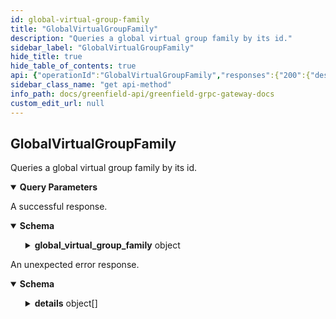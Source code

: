 ```yaml
---
id: global-virtual-group-family
title: "GlobalVirtualGroupFamily"
description: "Queries a global virtual group family by its id."
sidebar_label: "GlobalVirtualGroupFamily"
hide_title: true
hide_table_of_contents: true
api: {"operationId":"GlobalVirtualGroupFamily","responses":{"200":{"description":"A successful response.","content":{"*/*":{"schema":{"type":"object","properties":{"global_virtual_group_family":{"type":"object","properties":{"id":{"type":"integer","format":"int64","description":"id is the identifier of the global virtual group family."},"primary_sp_id":{"type":"integer","format":"int64","title":"primary_sp_id"},"global_virtual_group_ids":{"type":"array","items":{"type":"integer","format":"int64"},"description":"global_virtual_group_ids is a list of identifiers of the global virtual groups associated with the family."},"virtual_payment_address":{"type":"string","description":"virtual_payment_address is the payment address associated with the global virtual group family."}},"description":"Global virtual group family serve as a means of grouping global virtual groups.\nEach bucket must be associated with a unique global virtual group family and cannot cross families."}}}}}},"default":{"description":"An unexpected error response.","content":{"*/*":{"schema":{"type":"object","properties":{"error":{"type":"string"},"code":{"type":"integer","format":"int32"},"message":{"type":"string"},"details":{"type":"array","items":{"type":"object","properties":{"type_url":{"type":"string"},"value":{"type":"string","format":"byte"}}}}}}}}}},"parameters":[{"name":"family_id","in":"query","required":false,"schema":{"type":"integer","format":"int64"}}],"tags":["virtualgroup"],"description":"Queries a global virtual group family by its id.","method":"get","path":"/greenfield/virtualgroup/global_virtual_group_family","servers":[{"url":"https://greenfield-chain.bnbchain.org","description":"Mainnet RPC (uses live data)"},{"url":"https://gnfd-testnet-fullnode-tendermint-us.bnbchain.org","description":"Testnet RPC (uses test data)"}],"info":{"title":"Greenfield - gRPC Gateway docs","description":"A REST interface for state queries","version":"1.0.0"},"postman":{"name":"GlobalVirtualGroupFamily","description":{"content":"Queries a global virtual group family by its id.","type":"text/plain"},"url":{"path":["greenfield","virtualgroup","global_virtual_group_family"],"host":["{{baseUrl}}"],"query":[{"disabled":false,"key":"family_id","value":""}],"variable":[]},"header":[{"key":"Accept","value":"*/*"}],"method":"GET"}}
sidebar_class_name: "get api-method"
info_path: docs/greenfield-api/greenfield-grpc-gateway-docs
custom_edit_url: null
---
```



## GlobalVirtualGroupFamily



Queries a global virtual group family by its id.

<details style={{"marginBottom":"1rem"}} data-collapsed={false} open={true}><summary style={{}}><strong>Query Parameters</strong></summary><div><ul><ParamsItem className={"paramsItem"} param={{"name":"family_id","in":"query","required":false,"schema":{"type":"integer","format":"int64"}}}></ParamsItem></ul></div></details><div><ApiTabs><TabItem label={"200"} value={"200"}><div>

A successful response.

</div><div><MimeTabs schemaType={"response"}><TabItem label={"*/*"} value={"*/*"}><SchemaTabs><TabItem label={"Schema"} value={"Schema"}><details style={{}} data-collapsed={false} open={true}><summary style={{"textAlign":"left"}}><strong>Schema</strong></summary><div style={{"textAlign":"left","marginLeft":"1rem"}}></div><ul style={{"marginLeft":"1rem"}}><SchemaItem collapsible={true} className={"schemaItem"}><details style={{}}><summary style={{}}><strong>global_virtual_group_family</strong><span style={{"opacity":"0.6"}}> object</span></summary><div style={{"marginLeft":"1rem"}}><div style={{"marginTop":".5rem","marginBottom":".5rem"}}>

Global virtual group family serve as a means of grouping global virtual groups.
Each bucket must be associated with a unique global virtual group family and cannot cross families.

</div><SchemaItem collapsible={false} name={"id"} required={false} schemaName={"int64"} qualifierMessage={undefined} schema={{"type":"integer","format":"int64","description":"id is the identifier of the global virtual group family."}}></SchemaItem><SchemaItem collapsible={false} name={"primary_sp_id"} required={false} schemaName={"int64"} qualifierMessage={undefined} schema={{"type":"integer","format":"int64","title":"primary_sp_id"}}></SchemaItem><SchemaItem collapsible={false} name={"global_virtual_group_ids"} required={false} schemaName={"int64[]"} qualifierMessage={undefined} schema={{"type":"array","items":{"type":"integer","format":"int64"},"description":"global_virtual_group_ids is a list of identifiers of the global virtual groups associated with the family."}}></SchemaItem><SchemaItem collapsible={false} name={"virtual_payment_address"} required={false} schemaName={"string"} qualifierMessage={undefined} schema={{"type":"string","description":"virtual_payment_address is the payment address associated with the global virtual group family."}}></SchemaItem></div></details></SchemaItem></ul></details></TabItem><TabItem label={"Example (from schema)"} value={"Example (from schema)"}><ResponseSamples responseExample={"{\n  \"global_virtual_group_family\": {\n    \"id\": 0,\n    \"primary_sp_id\": 0,\n    \"global_virtual_group_ids\": [\n      0\n    ],\n    \"virtual_payment_address\": \"string\"\n  }\n}"} language={"json"}></ResponseSamples></TabItem></SchemaTabs></TabItem></MimeTabs></div></TabItem><TabItem label={"default"} value={"default"}><div>

An unexpected error response.

</div><div><MimeTabs schemaType={"response"}><TabItem label={"*/*"} value={"*/*"}><SchemaTabs><TabItem label={"Schema"} value={"Schema"}><details style={{}} data-collapsed={false} open={true}><summary style={{"textAlign":"left"}}><strong>Schema</strong></summary><div style={{"textAlign":"left","marginLeft":"1rem"}}></div><ul style={{"marginLeft":"1rem"}}><SchemaItem collapsible={false} name={"error"} required={false} schemaName={"string"} qualifierMessage={undefined} schema={{"type":"string"}}></SchemaItem><SchemaItem collapsible={false} name={"code"} required={false} schemaName={"int32"} qualifierMessage={undefined} schema={{"type":"integer","format":"int32"}}></SchemaItem><SchemaItem collapsible={false} name={"message"} required={false} schemaName={"string"} qualifierMessage={undefined} schema={{"type":"string"}}></SchemaItem><SchemaItem collapsible={true} className={"schemaItem"}><details style={{}}><summary style={{}}><strong>details</strong><span style={{"opacity":"0.6"}}> object[]</span></summary><div style={{"marginLeft":"1rem"}}><li><div style={{"fontSize":"var(--ifm-code-font-size)","opacity":"0.6","marginLeft":"-.5rem","paddingBottom":".5rem"}}>Array [</div></li><SchemaItem collapsible={false} name={"type_url"} required={false} schemaName={"string"} qualifierMessage={undefined} schema={{"type":"string"}}></SchemaItem><SchemaItem collapsible={false} name={"value"} required={false} schemaName={"byte"} qualifierMessage={undefined} schema={{"type":"string","format":"byte"}}></SchemaItem><li><div style={{"fontSize":"var(--ifm-code-font-size)","opacity":"0.6","marginLeft":"-.5rem"}}>]</div></li></div></details></SchemaItem></ul></details></TabItem><TabItem label={"Example (from schema)"} value={"Example (from schema)"}><ResponseSamples responseExample={"{\n  \"error\": \"string\",\n  \"code\": 0,\n  \"message\": \"string\",\n  \"details\": [\n    {\n      \"type_url\": \"string\",\n      \"value\": \"string\"\n    }\n  ]\n}"} language={"json"}></ResponseSamples></TabItem></SchemaTabs></TabItem></MimeTabs></div></TabItem></ApiTabs></div>
      